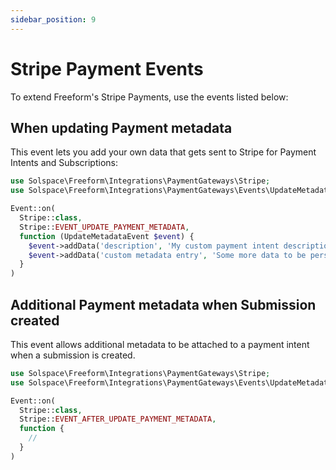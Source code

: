 ```yaml
---
sidebar_position: 9
---
```



# Stripe Payment Events

To extend Freeform's Stripe Payments, use the events listed below:

## When updating Payment metadata<Badge type="feature" text="5.1.9+" />

This event lets you add your own data that gets sent to Stripe for Payment Intents and Subscriptions:

```php showLineNumbers
use Solspace\Freeform\Integrations\PaymentGateways\Stripe;
use Solspace\Freeform\Integrations\PaymentGateways\Events\UpdateMetadataEvent;

Event::on(
  Stripe::class,
  Stripe::EVENT_UPDATE_PAYMENT_METADATA,
  function (UpdateMetadataEvent $event) {
    $event->addData('description', 'My custom payment intent description');
    $event->addData('custom metadata entry', 'Some more data to be persisted in metadata');
  }
)
```

## Additional Payment metadata when Submission created<Badge type="feature" text="5.6.3+" />

This event allows additional metadata to be attached to a payment intent when a submission is created.

```php showLineNumbers
use Solspace\Freeform\Integrations\PaymentGateways\Stripe;
use Solspace\Freeform\Integrations\PaymentGateways\Events\UpdateMetadataEvent;

Event::on(
  Stripe::class,
  Stripe::EVENT_AFTER_UPDATE_PAYMENT_METADATA,
  function {
    //
  }
)
```